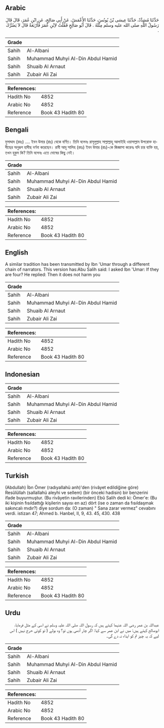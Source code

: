 ## Arabic


<div dir="rtl" lang="ar" style={{fontSize:'larger',backgroundColor:'#f8f9fa',padding:20}}>
حَدَّثَنَا مُسَدَّدٌ، حَدَّثَنَا عِيسَى بْنُ يُونُسَ، حَدَّثَنَا الأَعْمَشُ، عَنْ أَبِي صَالِحٍ، عَنِ ابْنِ عُمَرَ، قَالَ قَالَ رَسُولُ اللَّهِ صلى الله عليه وسلم مِثْلَهُ ‏.‏ قَالَ أَبُو صَالِحٍ فَقُلْتُ لاِبْنِ عُمَرَ فَأَرْبَعَةٌ قَالَ لاَ يَضُرُّكَ ‏.‏
</div>
<div style={{backgroundColor:'#f8f9fa',padding:20, marginBottom: 10}}><table> <thead> <tr> <th>Grade</th> <th></th> </tr> </thead> <tbody> <tr><td>Sahih</td><td>Al-Albani</td></tr><tr><td>Sahih</td><td>Muhammad Muhyi Al-Din Abdul Hamid</td></tr><tr><td>Sahih</td><td>Shuaib Al Arnaut</td></tr><tr><td>Sahih</td><td>Zubair Ali Zai</td></tr></tbody></table><table> <thead> <tr> <th>References:</th> <th></th> </tr> </thead> <tbody><tr><td>Hadith No</td><td>4852</td></tr><tr><td>Arabic No</td><td>4852</td></tr><tr><td>Reference</td><td>Book 43 Hadith 80</td></tr></tbody></table></div>

## Bengali


<div dir="ltr" lang="bn" style={{fontSize:'larger',backgroundColor:'#f8f9fa',padding:20}}>
মুসাদ্দাদ (রহঃ) .... ইবন উমার (রাঃ) থেকে বর্ণিত। তিনি বলেনঃ রাসূলুল্লাহ সাল্লাল্লাহু আলাইহি ওয়াসাল্লাম উপরোক্ত হাদীছের অনুরূপ হাদীছ বর্ণনা করেছেন। রাবী আবূ সালিহ (রহঃ) ইবন উমার (রাঃ)-কে জিজ্ঞাসা করেনঃ যদি চার ব্যক্তি হয়, তখন হুকুম কি? তিনি বলেনঃ এতে দোষের কিছু নেই।
</div>
<div style={{backgroundColor:'#f8f9fa',padding:20, marginBottom: 10}}><table> <thead> <tr> <th>Grade</th> <th></th> </tr> </thead> <tbody> <tr><td>Sahih</td><td>Al-Albani</td></tr><tr><td>Sahih</td><td>Muhammad Muhyi Al-Din Abdul Hamid</td></tr><tr><td>Sahih</td><td>Shuaib Al Arnaut</td></tr><tr><td>Sahih</td><td>Zubair Ali Zai</td></tr></tbody></table><table> <thead> <tr> <th>References:</th> <th></th> </tr> </thead> <tbody><tr><td>Hadith No</td><td>4852</td></tr><tr><td>Arabic No</td><td>4852</td></tr><tr><td>Reference</td><td>Book 43 Hadith 80</td></tr></tbody></table></div>

## English


<div dir="ltr" lang="en" style={{fontSize:'larger',backgroundColor:'#f8f9fa',padding:20}}>
A similar tradition has been transmitted by Ibn 'Umar through a different chain of narrators. This version has:Abu Salih said: I asked Ibn 'Umar: If they are four? He replied: Then it does not harm you
</div>
<div style={{backgroundColor:'#f8f9fa',padding:20, marginBottom: 10}}><table> <thead> <tr> <th>Grade</th> <th></th> </tr> </thead> <tbody> <tr><td>Sahih</td><td>Al-Albani</td></tr><tr><td>Sahih</td><td>Muhammad Muhyi Al-Din Abdul Hamid</td></tr><tr><td>Sahih</td><td>Shuaib Al Arnaut</td></tr><tr><td>Sahih</td><td>Zubair Ali Zai</td></tr></tbody></table><table> <thead> <tr> <th>References:</th> <th></th> </tr> </thead> <tbody><tr><td>Hadith No</td><td>4852</td></tr><tr><td>Arabic No</td><td>4852</td></tr><tr><td>Reference</td><td>Book 43 Hadith 80</td></tr></tbody></table></div>

## Indonesian


<div dir="ltr" lang="id" style={{fontSize:'larger',backgroundColor:'#f8f9fa',padding:20}}>

</div>
<div style={{backgroundColor:'#f8f9fa',padding:20, marginBottom: 10}}><table> <thead> <tr> <th>Grade</th> <th></th> </tr> </thead> <tbody> <tr><td>Sahih</td><td>Al-Albani</td></tr><tr><td>Sahih</td><td>Muhammad Muhyi Al-Din Abdul Hamid</td></tr><tr><td>Sahih</td><td>Shuaib Al Arnaut</td></tr><tr><td>Sahih</td><td>Zubair Ali Zai</td></tr></tbody></table><table> <thead> <tr> <th>References:</th> <th></th> </tr> </thead> <tbody><tr><td>Hadith No</td><td>4852</td></tr><tr><td>Arabic No</td><td>4852</td></tr><tr><td>Reference</td><td>Book 43 Hadith 80</td></tr></tbody></table></div>

## Turkish


<div dir="ltr" lang="tr" style={{fontSize:'larger',backgroundColor:'#f8f9fa',padding:20}}>
(Abdullah) İbn Ömer (radıyallahü anh)'den (rivâyet edildiğine göre) Resûlüllah (sallallahü aleyhi ve sellem) (bir önceki hadisin) bir benzerini ifade buyurmuştur. (Bu rivâyetin ravilerinden) Ebû Salih dedi ki: Ömer'e: (Bu iki kişinin fısıldattığı kişilerin sayısı en az) dört (ise o zaman da fısıldaşmak sakıncalı mıdır?) diye sordum da: (O zaman) " Sana zarar vermez" cevabını verdi. istizan 47; Ahmed b. Hanbel, II, 9, 43. 45, 430. 438
</div>
<div style={{backgroundColor:'#f8f9fa',padding:20, marginBottom: 10}}><table> <thead> <tr> <th>Grade</th> <th></th> </tr> </thead> <tbody> <tr><td>Sahih</td><td>Al-Albani</td></tr><tr><td>Sahih</td><td>Muhammad Muhyi Al-Din Abdul Hamid</td></tr><tr><td>Sahih</td><td>Shuaib Al Arnaut</td></tr><tr><td>Sahih</td><td>Zubair Ali Zai</td></tr></tbody></table><table> <thead> <tr> <th>References:</th> <th></th> </tr> </thead> <tbody><tr><td>Hadith No</td><td>4852</td></tr><tr><td>Arabic No</td><td>4852</td></tr><tr><td>Reference</td><td>Book 43 Hadith 80</td></tr></tbody></table></div>

## Urdu


<div dir="rtl" lang="ur" style={{fontSize:'larger',backgroundColor:'#f8f9fa',padding:20}}>
عبداللہ بن عمر رضی اللہ عنہما کہتے ہیں کہ رسول اللہ صلی اللہ علیہ وسلم نے اسی کے مثل فرمایا، ابوصالح کہتے ہیں: میں نے ابن عمر سے کہا: اگر چار آدمی ہوں تو؟ وہ بولے ( تو کوئی حرج نہیں ) اس لیے کہ یہ چیز تم کو ایذاء نہ دے گی۔
</div>
<div style={{backgroundColor:'#f8f9fa',padding:20, marginBottom: 10}}><table> <thead> <tr> <th>Grade</th> <th></th> </tr> </thead> <tbody> <tr><td>Sahih</td><td>Al-Albani</td></tr><tr><td>Sahih</td><td>Muhammad Muhyi Al-Din Abdul Hamid</td></tr><tr><td>Sahih</td><td>Shuaib Al Arnaut</td></tr><tr><td>Sahih</td><td>Zubair Ali Zai</td></tr></tbody></table><table> <thead> <tr> <th>References:</th> <th></th> </tr> </thead> <tbody><tr><td>Hadith No</td><td>4852</td></tr><tr><td>Arabic No</td><td>4852</td></tr><tr><td>Reference</td><td>Book 43 Hadith 80</td></tr></tbody></table></div>